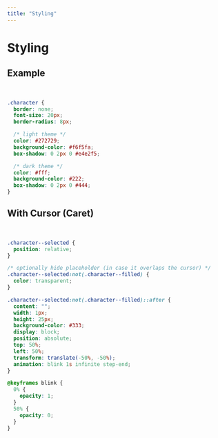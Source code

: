 ```yaml
---
title: "Styling"
---
```



# Styling

<Section markdown={Readme} type="h3" name="Custom Styling" removeHeading />

<Section markdown={Readme} type="h4" name="Component Structure" removeHeading />

## Example

<br />
<VerificationInput
  length={5}
  classNames={{
    character: "character",
  }}
/>

```css
.character {
  border: none;
  font-size: 20px;
  border-radius: 8px;

  /* light theme */
  color: #272729;
  background-color: #f6f5fa;
  box-shadow: 0 2px 0 #e4e2f5;

  /* dark theme */
  color: #fff;
  background-color: #222;
  box-shadow: 0 2px 0 #444;
}
```

## With Cursor (Caret)

<br />
<VerificationInput
  classNames={{
    character: "cursor_character",
    characterSelected: "cursor_character--selected",
    characterFilled: "cursor_character--filled",
  }}
/>

```css
.character--selected {
  position: relative;
}

/* optionally hide placeholder (in case it overlaps the cursor) */
.character--selected:not(.character--filled) {
  color: transparent;
}

.character--selected:not(.character--filled)::after {
  content: "";
  width: 1px;
  height: 25px;
  background-color: #333;
  display: block;
  position: absolute;
  top: 50%;
  left: 50%;
  transform: translate(-50%, -50%);
  animation: blink 1s infinite step-end;
}

@keyframes blink {
  0% {
    opacity: 1;
  }
  50% {
    opacity: 0;
  }
}
```
